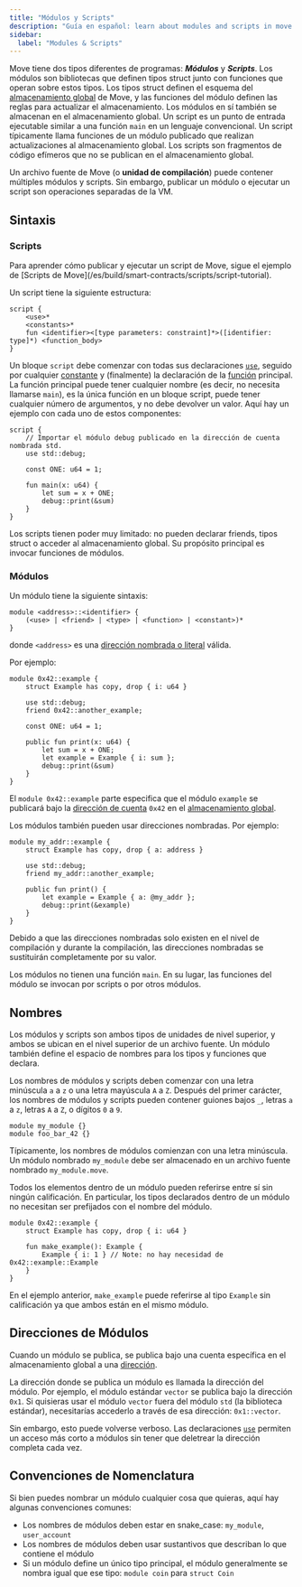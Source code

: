 ```yaml
---
title: "Módulos y Scripts"
description: "Guía en español: learn about modules and scripts in move programming language for aptos smart contract development."
sidebar:
  label: "Modules & Scripts"
---
```



Move tiene dos tipos diferentes de programas: **_Módulos_** y **_Scripts_**. Los módulos son bibliotecas que definen tipos struct junto con funciones que operan sobre estos tipos. Los tipos struct definen el esquema del [almacenamiento global](/es/build/smart-contracts/book/global-storage-structure) de Move, y las funciones del módulo definen las reglas para actualizar el almacenamiento. Los módulos en sí también se almacenan en el almacenamiento global. Un script es un punto de entrada ejecutable similar a una función `main` en un lenguaje convencional. Un script típicamente llama funciones de un módulo publicado que realizan actualizaciones al almacenamiento global. Los scripts son fragmentos de código efímeros que no se publican en el almacenamiento global.

Un archivo fuente de Move (o **unidad de compilación**) puede contener múltiples módulos y scripts. Sin embargo, publicar un módulo o ejecutar un script son operaciones separadas de la VM.

## Sintaxis

### Scripts

<Aside type="note">
  Para aprender cómo publicar y ejecutar un script de Move, sigue el ejemplo de [Scripts de Move](/es/build/smart-contracts/scripts/script-tutorial).
</Aside>

Un script tiene la siguiente estructura:

```text
script {
    <use>*
    <constants>*
    fun <identifier><[type parameters: constraint]*>([identifier: type]*) <function_body>
}
```

Un bloque `script` debe comenzar con todas sus declaraciones [`use`](/es/build/smart-contracts/book/uses), seguido por cualquier [constante](/es/build/smart-contracts/book/constants) y (finalmente) la declaración de la [función](/es/build/smart-contracts/book/functions) principal.
La función principal puede tener cualquier nombre (es decir, no necesita llamarse `main`), es la única función en un bloque script, puede tener cualquier número de argumentos, y no debe devolver un valor. Aquí hay un ejemplo con cada uno de estos componentes:

```move
script {
    // Importar el módulo debug publicado en la dirección de cuenta nombrada std.
    use std::debug;

    const ONE: u64 = 1;

    fun main(x: u64) {
        let sum = x + ONE;
        debug::print(&sum)
    }
}
```

Los scripts tienen poder muy limitado: no pueden declarar friends, tipos struct o acceder al almacenamiento global. Su propósito principal es invocar funciones de módulos.

### Módulos

Un módulo tiene la siguiente sintaxis:

```move
module <address>::<identifier> {
    (<use> | <friend> | <type> | <function> | <constant>)*
}
```

donde `<address>` es una [dirección nombrada o literal](/es/build/smart-contracts/book/address) válida.

Por ejemplo:

```move
module 0x42::example {
    struct Example has copy, drop { i: u64 }

    use std::debug;
    friend 0x42::another_example;

    const ONE: u64 = 1;

    public fun print(x: u64) {
        let sum = x + ONE;
        let example = Example { i: sum };
        debug::print(&sum)
    }
}
```

El `module 0x42::example` parte especifica que el módulo `example` se publicará bajo la [dirección de cuenta](/es/build/smart-contracts/book/address) `0x42` en el [almacenamiento global](/es/build/smart-contracts/book/global-storage-structure).

Los módulos también pueden usar direcciones nombradas. Por ejemplo:

```move
module my_addr::example {
    struct Example has copy, drop { a: address }

    use std::debug;
    friend my_addr::another_example;

    public fun print() {
        let example = Example { a: @my_addr };
        debug::print(&example)
    }
}
```

Debido a que las direcciones nombradas solo existen en el nivel de compilación y durante la compilación, las direcciones nombradas se sustituirán completamente por su valor.

Los módulos no tienen una función `main`. En su lugar, las funciones del módulo se invocan por scripts o por otros módulos.

## Nombres

Los módulos y scripts son ambos tipos de unidades de nivel superior, y ambos se ubican en el nivel superior de un archivo fuente. Un módulo también define el espacio de nombres para los tipos y funciones que declara.

Los nombres de módulos y scripts deben comenzar con una letra minúscula `a` a `z` o una letra mayúscula `A` a `Z`. Después del primer carácter, los nombres de módulos y scripts pueden contener guiones bajos `_`, letras `a` a `z`, letras `A` a `Z`, o dígitos `0` a `9`.

```move
module my_module {}
module foo_bar_42 {}
```

Típicamente, los nombres de módulos comienzan con una letra minúscula. Un módulo nombrado `my_module` debe ser almacenado en un archivo fuente nombrado `my_module.move`.

Todos los elementos dentro de un módulo pueden referirse entre sí sin ningún calificación. En particular, los tipos declarados dentro de un módulo no necesitan ser prefijados con el nombre del módulo.

```move
module 0x42::example {
    struct Example has copy, drop { i: u64 }

    fun make_example(): Example {
        Example { i: 1 } // Note: no hay necesidad de 0x42::example::Example
    }
}
```

En el ejemplo anterior, `make_example` puede referirse al tipo `Example` sin calificación ya que ambos están en el mismo módulo.

## Direcciones de Módulos

Cuando un módulo se publica, se publica bajo una cuenta específica en el almacenamiento global a una [dirección](/es/build/smart-contracts/book/address).

La dirección donde se publica un módulo es llamada la dirección del módulo. Por ejemplo, el módulo estándar `vector` se publica bajo la dirección `0x1`. Si quisieras usar el módulo `vector` fuera del módulo `std` (la biblioteca estándar), necesitarías accederlo a través de esa dirección: `0x1::vector`.

Sin embargo, esto puede volverse verboso. Las declaraciones [`use`](/es/build/smart-contracts/book/uses) permiten un acceso más corto a módulos sin tener que deletrear la dirección completa cada vez.

## Convenciones de Nomenclatura

Si bien puedes nombrar un módulo cualquier cosa que quieras, aquí hay algunas convenciones comunes:

- Los nombres de módulos deben estar en snake\_case: `my_module`, `user_account`
- Los nombres de módulos deben usar sustantivos que describan lo que contiene el módulo
- Si un módulo define un único tipo principal, el módulo generalmente se nombra igual que ese tipo: `module coin` para `struct Coin`
